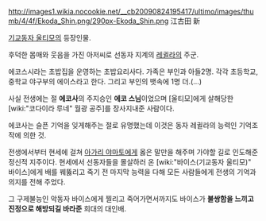 http://images1.wikia.nocookie.net/__cb20090824195417/ultimo/images/thumb/4/4f/Ekoda_Shin.png/290px-Ekoda_Shin.png
江古田 新

[[기교동자 울티모]]의 등장인물.

후덕한 몸매와 웃음을 가진 아저씨로 선동자 지계의 [[레귈라]]의 주군.

에코스시라는 초밥집을 운영하는 초밥요리사다. 가족은 부인과 아들2명. 각각 초등학교, 중학교 야구부의 에이스라고 한다. 그리고 부인의 뱃속에 1명 더.(…)

사실 전생에는 절 '''에코사'''의 주지승인 '''에코 스님'''이었으며 [울티모]에게 살해당한 [wiki:"코다이라 루네" 월광 공주]를 장사지내준 사람이다.

에코사는 슬픈 기억을 잊게해주는 절로 유명했는데 이것은 동자 레귈라의 능력인 기억조작에 의한 것.

전생에서부터 현세에 걸쳐 [[아가리 야마토]]에게 옳은 말만을 해주며 가야할 길로 인도해준 정신적 지주이다. 현세에서 선동자들을 몰살하러 온 [wiki:"바이스(기교동자 울티모)" 바이스]에게 배를 꿰뚫리고 죽기 전 마지막 능력을 다해 모든 사람들에게 전생의 기억과 의지를 전해 주었다.

그 구제불능인 악동자 바이스에게 찔리고 죽어가면서까지도 바이스가 '''불쌍함을 느끼고 진정으로 해방되길 바라준''' 희대의 대인배.    

